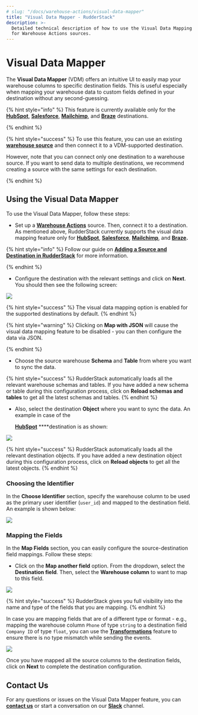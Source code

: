 ```yaml
---
# slug: "/docs/warehouse-actions/visual-data-mapper"
title: "Visual Data Mapper - RudderStack"
description: >-
  Detailed technical description of how to use the Visual Data Mapping feature
  for Warehouse Actions sources.
---
```


# Visual Data Mapper

The **Visual Data Mapper** \(VDM\) offers an intuitive UI to easily map your warehouse columns to specific destination fields. This is useful especially when mapping your warehouse data to custom fields defined in your destination without any second-guessing.

{% hint style="info" %}
This feature is currently available only for the [**HubSpot**](../destinations/crm/hubspot.md), [**Salesforce**](../destinations/crm/salesforce.md), [**Mailchimp**](../destinations/marketing/mailchimp.md), and [**Braze**](../destinations/marketing/braze.md) destinations.

{% endhint %}

{% hint style="success" %}
To use this feature, you can use an existing [**warehouse source**](./) and then connect it to a VDM-supported destination.

However, note that you can connect only one destination to a warehouse source. If you want to send data to multiple destinations, we recommend creating a source with the same settings for each destination.

{% endhint %}

## Using the Visual Data Mapper

To use the Visual Data Mapper, follow these steps:

- Set up a [**Warehouse Actions**](./) source. Then, connect it to a destination. As mentioned above, RudderStack currently supports the visual data mapping feature only for [**HubSpot**](../destinations/crm/hubspot.md), [**Salesforce**](../destinations/crm/salesforce.md), [**Mailchimp**](../destinations/marketing/mailchimp.md), and [**Braze**](../destinations/marketing/braze.md)**.**

{% hint style="info" %}
Follow our guide on [**Adding a Source and Destination in RudderStack**](../connections/adding-source-and-destination-rudderstack.md) for more information.

{% endhint %}

- Configure the destination with the relevant settings and click on **Next**. You should then see the following screen:

![](../.gitbook/assets/1%20%2828%29.png)

{% hint style="success" %}
The visual data mapping option is enabled for the supported destinations by
default.
{% endhint %}

{% hint style="warning" %}
Clicking on **Map with JSON** will cause the visual data mapping feature to be disabled - you can then configure the data via JSON.

{% endhint %}

- Choose the source warehouse **Schema** and **Table** from where you want to sync the data.

{% hint style="success" %}
RudderStack automatically loads all the relevant warehouse schemas and tables.
If you have added a new schema or table during this configuration process,
click on **Reload schemas and tables** to get all the latest schemas and
tables.
{% endhint %}

- Also, select the destination **Object** where you want to sync the data. An example in case of the

  [**HubSpot**](../destinations/crm/hubspot.md) \*\*\*\*destination is as shown:

![](../.gitbook/assets/2%20%2831%29.png)

{% hint style="success" %}
RudderStack automatically loads all the relevant destination objects. If you
have added a new destination object during this configuration process, click
on **Reload objects** to get all the latest objects.
{% endhint %}

### Choosing the Identifier

In the **Choose Identifier** section, specify the warehouse column to be used as the primary user identifier \(`user_id`\) and mapped to the destination field. An example is shown below:

![](../.gitbook/assets/3%20%2828%29.png)

### Mapping the Fields

In the **Map Fields** section, you can easily configure the source-destination field mappings. Follow these steps:

- Click on the **Map another field** option. From the dropdown, select the **Destination field**. Then, select the **Warehouse column** to want to map to this field.

![](../.gitbook/assets/image%20%2896%29.png)

{% hint style="success" %}
RudderStack gives you full visibility into the name and type of the fields
that you are mapping.
{% endhint %}

In case you are mapping fields that are of a different type or format - e.g., mapping the warehouse column `Phone` of type `string` to a destination field `Company ID` of type `float`, you can use the [**Transformations**](../adding-a-new-user-transformation-in-rudderstack/) feature to ensure there is no type mismatch while sending the events.

![](../.gitbook/assets/6%20%2823%29.png)

Once you have mapped all the source columns to the destination fields, click on **Next** to complete the destination configuration.

## Contact Us

For any questions or issues on the Visual Data Mapper feature, you can [**contact us**](mailto:%20docs@rudderstack.com) or start a conversation on our [**Slack**](https://resources.rudderstack.com/join-rudderstack-slack) channel.
